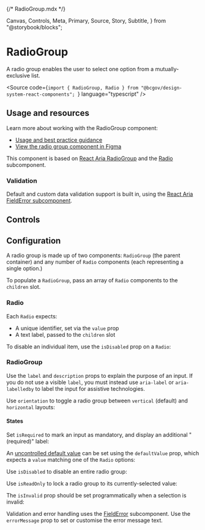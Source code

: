 {/* RadioGroup.mdx */}

  Canvas,
  Controls,
  Meta,
  Primary,
  Source,
  Story,
  Subtitle,
} from "@storybook/blocks";


<Meta of={RadioGroupStories} />

# RadioGroup

<Subtitle>
  A radio group enables the user to select one option from a mutually-exclusive
  list.
</Subtitle>

<Source
  code={`import { RadioGroup, Radio } from "@bcgov/design-system-react-components"; `}
  language="typescript"
/>

## Usage and resources

Learn more about working with the RadioGroup component:

- [Usage and best practice guidance](https://www2.gov.bc.ca/gov/content?id=B6BFDA56A56148F9AE33E48064548F3D)
- [View the radio group component in Figma](https://www2.gov.bc.ca/gov/content?id=8E36BE1D10E04A17B0CD4D913FA7AC43#designers)

This component is based on [React Aria RadioGroup](https://react-spectrum.adobe.com/react-aria/RadioGroup.html) and the [Radio](https://react-spectrum.adobe.com/react-aria/RadioGroup.html#radio) subcomponent.

### Validation

Default and custom data validation support is built in, using the [React Aria FieldError subcomponent](https://react-spectrum.adobe.com/react-aria/forms.html#validation).

## Controls

<Primary of={RadioGroupStories} />
<Controls of={RadioGroupStories.RadioGroupTemplate} />

## Configuration

A radio group is made up of two components: `RadioGroup` (the parent container) and any number of `Radio` components (each representing a single option.)

To populate a `RadioGroup`, pass an array of `Radio` components to the `children` slot.

### Radio

Each `Radio` expects:

- A unique identifier, set via the `value` prop
- A text label, passed to the `children` slot

<Canvas of={RadioGroupStories.RadioGroupTemplate} />

To disable an individual item, use the `isDisabled` prop on a `Radio`:

<Canvas of={RadioGroupStories.RadioGroupWithDisabledOption} />

### RadioGroup

Use the `label` and `description` props to explain the purpose of an input. If you do not use a visible `label`, you must instead use `aria-label` or `aria-labelledby` to label the input for assistive technologies.

Use `orientation` to toggle a radio group between `vertical` (default) and `horizontal` layouts:

<Canvas of={RadioGroupStories.HorizontalRadioGroup} />

#### States

Set `isRequired` to mark an input as mandatory, and display an additional "(required)" label:

<Canvas of={RadioGroupStories.RequiredRadioGroup} />

An [uncontrolled default value](https://react-spectrum.adobe.com/react-aria/RadioGroup.html#default-value) can be set using the `defaultValue` prop, which expects a `value` matching one of the `Radio` options:

<Canvas of={RadioGroupStories.RadioGroupWithDefaultValue} />

Use `isDisabled` to disable an entire radio group:

<Canvas of={RadioGroupStories.DisabledRadioGroup} />

Use `isReadOnly` to lock a radio group to its currently-selected value:

<Canvas of={RadioGroupStories.ReadOnlyRadioGroup} />

The `isInvalid` prop should be set programmatically when a selection is invalid:

<Canvas of={RadioGroupStories.RadioGroupWithErrors} />

Validation and error handling uses the [FieldError](https://react-spectrum.adobe.com/react-aria/RadioGroup.html#validation) subcomponent. Use the `errorMessage` prop to set or customise the error message text.
